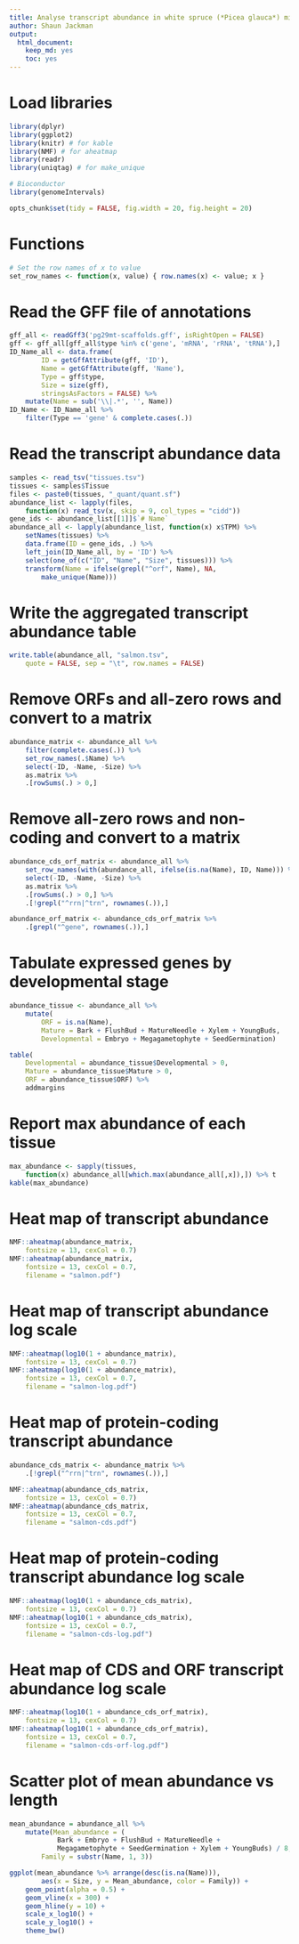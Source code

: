 ```yaml
---
title: Analyse transcript abundance in white spruce (*Picea glauca*) mitochondrion
author: Shaun Jackman
output:
  html_document:
    keep_md: yes
    toc: yes
---
```


# Load libraries
```r
library(dplyr)
library(ggplot2)
library(knitr) # for kable
library(NMF) # for aheatmap
library(readr)
library(uniqtag) # for make_unique

# Bioconductor
library(genomeIntervals)
```

```r
opts_chunk$set(tidy = FALSE, fig.width = 20, fig.height = 20)
```

# Functions
```r
# Set the row names of x to value
set_row_names <- function(x, value) { row.names(x) <- value; x }
```

# Read the GFF file of annotations
```r
gff_all <- readGff3('pg29mt-scaffolds.gff', isRightOpen = FALSE)
gff <- gff_all[gff_all$type %in% c('gene', 'mRNA', 'rRNA', 'tRNA'),]
ID_Name_all <- data.frame(
		ID = getGffAttribute(gff, 'ID'),
		Name = getGffAttribute(gff, 'Name'),
		Type = gff$type,
		Size = size(gff),
		stringsAsFactors = FALSE) %>%
	mutate(Name = sub('\\|.*', '', Name))
ID_Name <- ID_Name_all %>%
	filter(Type == 'gene' & complete.cases(.))
```

# Read the transcript abundance data
```r
samples <- read_tsv("tissues.tsv")
tissues <- samples$Tissue
files <- paste0(tissues, "_quant/quant.sf")
abundance_list <- lapply(files,
	function(x) read_tsv(x, skip = 9, col_types = "cidd"))
gene_ids <- abundance_list[[1]]$`# Name`
abundance_all <- lapply(abundance_list, function(x) x$TPM) %>%
	setNames(tissues) %>%
	data.frame(ID = gene_ids, .) %>%
	left_join(ID_Name_all, by = 'ID') %>%
	select(one_of(c("ID", "Name", "Size", tissues))) %>%
	transform(Name = ifelse(grepl("^orf", Name), NA,
		make_unique(Name)))
```

# Write the aggregated transcript abundance table
```r
write.table(abundance_all, "salmon.tsv",
	quote = FALSE, sep = "\t", row.names = FALSE)
```

# Remove ORFs and all-zero rows and convert to a matrix
```r
abundance_matrix <- abundance_all %>%
	filter(complete.cases(.)) %>%
	set_row_names(.$Name) %>%
	select(-ID, -Name, -Size) %>%
	as.matrix %>%
	.[rowSums(.) > 0,]
```

# Remove all-zero rows and non-coding and convert to a matrix
```r
abundance_cds_orf_matrix <- abundance_all %>%
	set_row_names(with(abundance_all, ifelse(is.na(Name), ID, Name))) %>%
	select(-ID, -Name, -Size) %>%
	as.matrix %>%
	.[rowSums(.) > 0,] %>%
	.[!grepl("^rrn|^trn", rownames(.)),]

abundance_orf_matrix <- abundance_cds_orf_matrix %>%
	.[grepl("^gene", rownames(.)),]
```

# Tabulate expressed genes by developmental stage
```r
abundance_tissue <- abundance_all %>%
	mutate(
		ORF = is.na(Name),
		Mature = Bark + FlushBud + MatureNeedle + Xylem + YoungBuds,
		Developmental = Embryo + Megagametophyte + SeedGermination)

table(
	Developmental = abundance_tissue$Developmental > 0,
	Mature = abundance_tissue$Mature > 0,
	ORF = abundance_tissue$ORF) %>%
	addmargins
```

# Report max abundance of each tissue
```r
max_abundance <- sapply(tissues,
	function(x) abundance_all[which.max(abundance_all[,x]),]) %>% t
kable(max_abundance)
```

# Heat map of transcript abundance
```r
NMF::aheatmap(abundance_matrix,
	fontsize = 13, cexCol = 0.7)
NMF::aheatmap(abundance_matrix,
	fontsize = 13, cexCol = 0.7,
	filename = "salmon.pdf")
```

# Heat map of transcript abundance log scale
```r
NMF::aheatmap(log10(1 + abundance_matrix),
	fontsize = 13, cexCol = 0.7)
NMF::aheatmap(log10(1 + abundance_matrix),
	fontsize = 13, cexCol = 0.7,
	filename = "salmon-log.pdf")
```

# Heat map of protein-coding transcript abundance
```r
abundance_cds_matrix <- abundance_matrix %>%
	.[!grepl("^rrn|^trn", rownames(.)),]

NMF::aheatmap(abundance_cds_matrix,
	fontsize = 13, cexCol = 0.7)
NMF::aheatmap(abundance_cds_matrix,
	fontsize = 13, cexCol = 0.7,
	filename = "salmon-cds.pdf")
```

# Heat map of protein-coding transcript abundance log scale
```r
NMF::aheatmap(log10(1 + abundance_cds_matrix),
	fontsize = 13, cexCol = 0.7)
NMF::aheatmap(log10(1 + abundance_cds_matrix),
	fontsize = 13, cexCol = 0.7,
	filename = "salmon-cds-log.pdf")
```

# Heat map of CDS and ORF transcript abundance log scale
```r
NMF::aheatmap(log10(1 + abundance_cds_orf_matrix),
	fontsize = 13, cexCol = 0.7)
NMF::aheatmap(log10(1 + abundance_cds_orf_matrix),
	fontsize = 13, cexCol = 0.7,
	filename = "salmon-cds-orf-log.pdf")
```

# Scatter plot of mean abundance vs length
```r
mean_abundance = abundance_all %>%
	mutate(Mean_abundance = (
			Bark + Embryo + FlushBud + MatureNeedle +
			Megagametophyte + SeedGermination + Xylem + YoungBuds) / 8,
		Family = substr(Name, 1, 3))

ggplot(mean_abundance %>% arrange(desc(is.na(Name))),
		aes(x = Size, y = Mean_abundance, color = Family)) +
	geom_point(alpha = 0.5) +
	geom_vline(x = 300) +
	geom_hline(y = 10) +
	scale_x_log10() +
	scale_y_log10() +
	theme_bw()
```
